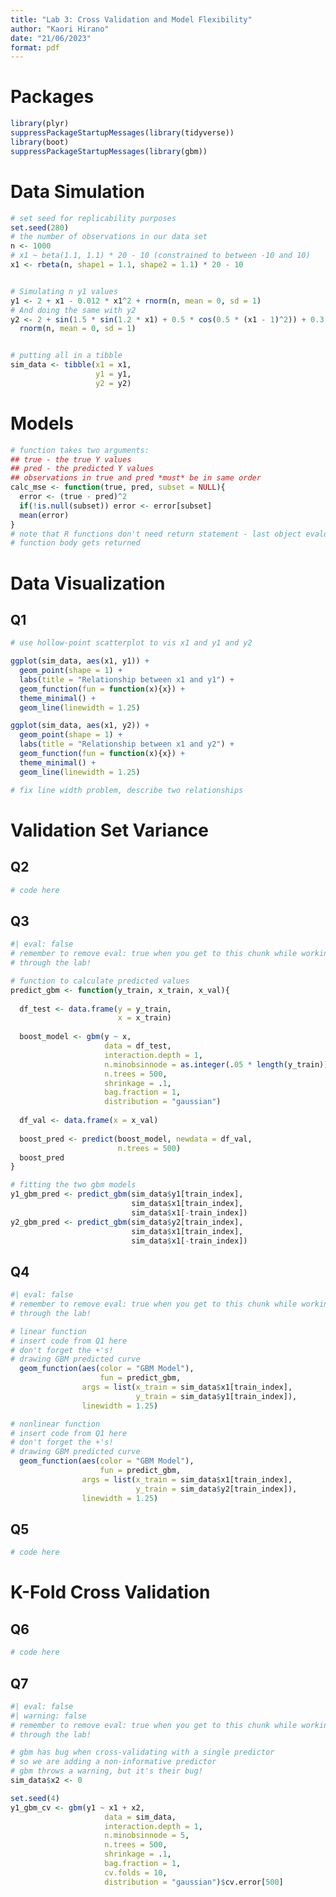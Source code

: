 ```yaml
---
title: "Lab 3: Cross Validation and Model Flexibility"
author: "Kaori Hirano"
date: "21/06/2023"
format: pdf
---
```


# Packages

```r
library(plyr)
suppressPackageStartupMessages(library(tidyverse))
library(boot)
suppressPackageStartupMessages(library(gbm))
```

# Data Simulation 

```r
# set seed for replicability purposes
set.seed(280)
# the number of observations in our data set
n <- 1000
# x1 ~ beta(1.1, 1.1) * 20 - 10 (constrained to between -10 and 10)
x1 <- rbeta(n, shape1 = 1.1, shape2 = 1.1) * 20 - 10 


# Simulating n y1 values
y1 <- 2 + x1 - 0.012 * x1^2 + rnorm(n, mean = 0, sd = 1)
# And doing the same with y2
y2 <- 2 + sin(1.5 * sin(1.2 * x1) + 0.5 * cos(0.5 * (x1 - 1)^2)) + 0.3 * x1 +
  rnorm(n, mean = 0, sd = 1)


# putting all in a tibble
sim_data <- tibble(x1 = x1,
                   y1 = y1,
                   y2 = y2)
```

# Models

```r
# function takes two arguments:
## true - the true Y values
## pred - the predicted Y values
## observations in true and pred *must* be in same order
calc_mse <- function(true, pred, subset = NULL){
  error <- (true - pred)^2
  if(!is.null(subset)) error <- error[subset]
  mean(error)
}
# note that R functions don't need return statement - last object evaluated in
# function body gets returned
```

# Data Visualization

## Q1 

```r
# use hollow-point scatterplot to vis x1 and y1 and y2

ggplot(sim_data, aes(x1, y1)) + 
  geom_point(shape = 1) + 
  labs(title = "Relationship between x1 and y1") + 
  geom_function(fun = function(x){x}) + 
  theme_minimal() +
  geom_line(linewidth = 1.25)

ggplot(sim_data, aes(x1, y2)) + 
  geom_point(shape = 1) + 
  labs(title = "Relationship between x1 and y2") + 
  geom_function(fun = function(x){x}) + 
  theme_minimal() +
  geom_line(linewidth = 1.25)

# fix line width problem, describe two relationships
```

# Validation Set Variance

## Q2 
```r
# code here
```

## Q3

```r
#| eval: false
# remember to remove eval: true when you get to this chunk while working
# through the lab!

# function to calculate predicted values
predict_gbm <- function(y_train, x_train, x_val){
  
  df_test <- data.frame(y = y_train,
                        x = x_train)
  
  boost_model <- gbm(y ~ x,
                     data = df_test,
                     interaction.depth = 1,
                     n.minobsinnode = as.integer(.05 * length(y_train)),
                     n.trees = 500,
                     shrinkage = .1,
                     bag.fraction = 1,
                     distribution = "gaussian")
  
  df_val <- data.frame(x = x_val)
  
  boost_pred <- predict(boost_model, newdata = df_val,
                        n.trees = 500)
  boost_pred
}

# fitting the two gbm models
y1_gbm_pred <- predict_gbm(sim_data$y1[train_index],
                           sim_data$x1[train_index], 
                           sim_data$x1[-train_index])
y2_gbm_pred <- predict_gbm(sim_data$y2[train_index],
                           sim_data$x1[train_index],
                           sim_data$x1[-train_index])
```

## Q4

```r
#| eval: false
# remember to remove eval: true when you get to this chunk while working
# through the lab!

# linear function
# insert code from Q1 here
# don't forget the +'s!
# drawing GBM predicted curve
  geom_function(aes(color = "GBM Model"), 
                    fun = predict_gbm, 
                args = list(x_train = sim_data$x1[train_index],
                            y_train = sim_data$y1[train_index]),
                linewidth = 1.25)

# nonlinear function
# insert code from Q1 here
# don't forget the +'s!
# drawing GBM predicted curve
  geom_function(aes(color = "GBM Model"), 
                    fun = predict_gbm, 
                args = list(x_train = sim_data$x1[train_index],
                            y_train = sim_data$y2[train_index]),
                linewidth = 1.25)
```

## Q5
```r
# code here
```

# K-Fold Cross Validation

## Q6
```r
# code here
```

## Q7

```r
#| eval: false
#| warning: false
# remember to remove eval: true when you get to this chunk while working
# through the lab!

# gbm has bug when cross-validating with a single predictor
# so we are adding a non-informative predictor
# gbm throws a warning, but it's their bug! 
sim_data$x2 <- 0

set.seed(4)
y1_gbm_cv <- gbm(y1 ~ x1 + x2,
                     data = sim_data,
                     interaction.depth = 1,
                     n.minobsinnode = 5,
                     n.trees = 500,
                     shrinkage = .1,
                     bag.fraction = 1,
                     cv.folds = 10,
                     distribution = "gaussian")$cv.error[500]
```



